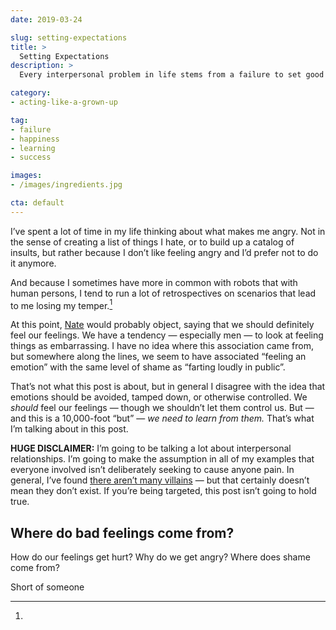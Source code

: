 ```yaml
---
date: 2019-03-24

slug: setting-expectations
title: >
  Setting Expectations
description: >
  Every interpersonal problem in life stems from a failure to set good expectations.

category:
- acting-like-a-grown-up

tag:
- failure
- happiness
- learning
- success

images:
- /images/ingredients.jpg

cta: default
---
```



I’ve spent a lot of time in my life thinking about what makes me angry. Not in the sense of creating a list of things I hate, or to build up a catalog of insults, but rather because I don’t like feeling angry and I’d prefer not to do it anymore.

And because I sometimes have more in common with robots that with human persons, I tend to run a lot of retrospectives on scenarios that lead to me losing my temper.[^feelings]

[^feelings]:
  At this point, [Nate](https://nategreen.org) would probably object, saying that we should definitely feel our feelings. We have a tendency — especially men — to look at feeling things as embarrassing. I have no idea where this association came from, but somewhere along the lines, we seem to have associated “feeling an emotion” with the same level of shame as “farting loudly in public”.

  That’s not what this post is about, but in general I disagree with the idea that emotions should be avoided, tamped down, or otherwise controlled. We _should_ feel our feelings — though we shouldn’t let them control us. But — and this is a 10,000-foot “but” — _we need to learn from them._ That’s what I’m talking about in this post.

<Aside warning>

  **HUGE DISCLAIMER:** I’m going to be talking a lot about interpersonal relationships. I’m going to make the assumption in all of my examples that everyone involved isn’t deliberately seeking to cause anyone pain. In general, I’ve found [there aren’t many villains](/no-one-is-coming-to-save-you/) — but that certainly doesn’t mean they don’t exist. If you’re being targeted, this post isn’t going to hold true.

</Aside>

## Where do bad feelings come from?

How do our feelings get hurt? Why do we get angry? Where does shame come from?

Short of someone
